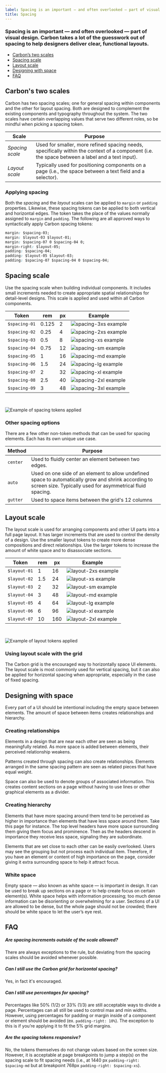 ```yaml
---
label: Spacing is an important — and often overlooked — part of visual design. Carbon takes a lot of the guesswork out of spacing to help designers deliver clear, functional layouts.
title: Spacing
---
```


### Spacing is an important — and often overlooked — part of visual design. Carbon takes a lot of the guesswork out of spacing to help designers deliver clear, functional layouts.

<AnchorLinks>

- [Carbon’s two scales](#carbons-two-scales)
- [Spacing scale](#spacing-scale)
- [Layout scale](#layout-scale)
- [Designing with space](#designing-with-space)
- [FAQ](#faq)

</AnchorLinks>

## Carbon's two scales

Carbon has two spacing scales; one for general spacing within components and the other for layout spacing. Both are designed to complement the existing components and typography throughout the system. The two scales have certain overlapping values that serve two different roles, so be mindful when picking a spacing token.

| Scale           | Purpose                                                                                                                                         |     |
| --------------- | ----------------------------------------------------------------------------------------------------------------------------------------------- | --- |
| _Spacing scale_ | Used for smaller, more refined spacing needs, specifically within the context of a component (i.e. the space between a label and a text input). |     |
| _Layout scale_  | Typically used for positioning components on a page (i.e., the space between a text field and a selector).                                      |     |

### Applying spacing

Both the _spacing_ and the _layout_ scales can be applied to `margin` or `padding` properties. Likewise, these spacing tokens can be applied to both vertical and horizontal edges. The token takes the place of the values normally assigned to `margin` and `padding`. The following are all approved ways to syntactically apply Carbon spacing tokens:

```css
margin: $spacing-03;
margin: $layout-03 $layout-01;
margin: $spacing-07 0 $spacing-04 0;
margin-right: $layout-05;
padding: $spacing-04;
padding: $layout-05 $layout-03;
padding: $spacing-07 $spacing-04 0 $spacing-04;
```

## Spacing scale

Use the spacing scale when building individual components. It includes small increments needed to create appropriate spatial relationships for detail-level designs. This scale is applied and used within all Carbon components.

| Token         | rem   | px  | Example                                       |
| ------------- | ----- | --- | --------------------------------------------- |
| `$spacing-01` | 0.125 | 2   | ![spacing-3xs example](images/spacing-3.svg)  |
| `$spacing-02` | 0.25  | 4   | ![spacing-2xs example](images/spacing-4.svg)  |
| `$spacing-03` | 0.5   | 8   | ![spacing-xs example](images/spacing-5.svg)   |
| `$spacing-04` | 0.75  | 12  | ![spacing-sm example](images/spacing-6.svg)   |
| `$spacing-05` | 1     | 16  | ![spacing-md example](images/spacing-7.svg)   |
| `$spacing-06` | 1.5   | 24  | ![spacing-lg example](images/spacing-8.svg)   |
| `$spacing-07` | 2     | 32  | ![spacing-xl example](images/spacing-9.svg)   |
| `$spacing-08` | 2.5   | 40  | ![spacing-2xl example](images/spacing-10.svg) |
| `$spacing-09` | 3     | 48  | ![spacing-3xl example](images/spacing-11.svg) |

<br />

<ImageComponent cols="8" caption="Example of spacing tokens applied">

![Example of spacing tokens applied](images/spacing-1_revised.png)

</ImageComponent>

### Other spacing options

There are a few other non-token methods that can be used for spacing elements. Each has its own unique use case.

| Method   | Purpose                                                                                                                                                           |     |
| -------- | ----------------------------------------------------------------------------------------------------------------------------------------------------------------- | --- |
| `center` | Used to fluidly center an element between two edges.                                                                                                              |     |
| `auto`   | Used on one side of an element to allow undefined space to automatically grow and shrink according to screen size. Typically used for asymmetrical fluid spacing. |     |
| `gutter` | Used to space items between the grid's 12 columns                                                                                                                 |     |

## Layout scale

The layout scale is used for arranging components and other UI parts into a full page layout. It has larger increments that are used to control the density of a design. Use the smaller layout tokens to create more dense compositions and direct relationships. Use the larger tokens to increase the amount of white space and to disassociate sections.

| Token        | rem | px  | Example                                      |
| ------------ | --- | --- | -------------------------------------------- |
| `$layout-01` | 1   | 16  | ![layout-2xs example](images/spacing-12.svg) |
| `$layout-02` | 1.5 | 24  | ![layout-xs example](images/spacing-13.svg)  |
| `$layout-03` | 2   | 32  | ![layout-sm example](images/spacing-14.svg)  |
| `$layout-04` | 3   | 48  | ![layout-md example](images/spacing-15.svg)  |
| `$layout-05` | 4   | 64  | ![layout-lg example](images/spacing-16.svg)  |
| `$layout-06` | 6   | 96  | ![layout-xl example](images/spacing-17.svg)  |
| `$layout-07` | 10  | 160 | ![layout-2xl example](images/spacing-18.svg) |

<br />

<ImageComponent cols="12" caption="Example of layout tokens applied">

![Example of layout tokens applied](images/layout_revised.png)

</ImageComponent>

### Using layout scale with the grid

The Carbon grid is the encouraged way to horizontally space UI elements. The layout scale is most commonly used for vertical spacing, but it can also be applied for horizontal spacing when appropriate, especially in the case of fixed spacing.

## Designing with space

Every part of a UI should be intentional including the empty space between elements. The amount of space between items creates relationships and hierarchy.

### Creating relationships

Elements in a design that are near each other are seen as being meaningfully related. As more space is added between elements, their perceived relationship weakens.

Patterns created through spacing can also create relationships. Elements arranged in the same spacing pattern are seen as related pieces that have equal weight.

Space can also be used to denote groups of associated information. This creates content sections on a page without having to use lines or other graphical elements as a divider.

### Creating hierarchy

Elements that have more spacing around them tend to be perceived as higher in importance than elements that have less space around them. Take this page for instance. The top level headers have more space surrounding them giving them focus and prominence. Then as the headers descend in importance they receive less space, signaling they are subordinate.

Elements that are set close to each other can be easily overlooked. Users may see the grouping but not process each individual item. Therefore, if you have an element or content of high importance on the page, consider giving it extra surrounding space to help it attract focus.

### White space

Empty space — also known as white space — is important in design. It can be used to break up sections on a page or to help create focus on certain element(s). White space helps with information processing; too much dense information can be disorienting or overwhelming for a user. Sections of a UI are allowed to be dense, but the whole page should not be crowded; there should be white space to let the user’s eye rest.

## FAQ

##### Are spacing increments outside of the scale allowed?

There are always exceptions to the rule, but deviating from the spacing scales should be avoided whenever possible.

##### Can I still use the Carbon grid for horizontal spacing?

Yes, in fact it's encouraged.

##### Can I still use percentages for spacing?

Percentages like 50% (1/2) or 33% (1/3) are still acceptable ways to divide a page. Percentages can all still be used to control max and min widths. However, using percentages for padding or margin inside of a component or element should be avoided (ex. `padding-right: 10%`). The exception to this is if you’re applying it to fit the 5% grid margins.

##### Are the spacing tokens responsive?

No, the tokens themselves do not change values based on the screen size. However, it is acceptable at page breakpoints to jump a step(s) on the spacing scale to fit spacing needs (i.e., at 1440 px `padding-right: $spacing-md` but at breakpoint 768px `padding-right: $spacing-xs`).

